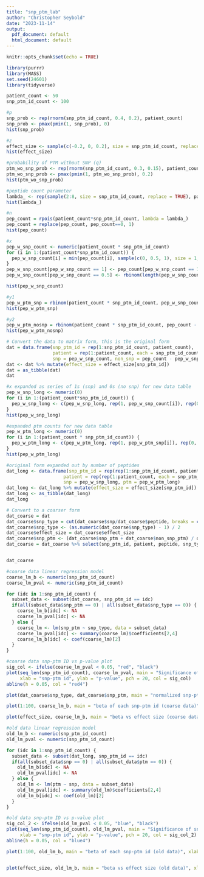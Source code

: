 ---
title: "snp_ptm_lab"
author: "Christopher Seybold"
date: "2023-11-14"
output:
  pdf_document: default
  html_document: default
---

```{r setup, include=FALSE}
knitr::opts_chunk$set(echo = TRUE)
```


```{r defs}

library(purrr)
library(MASS)
set.seed(24601)
library(tidyverse)

patient_count <- 50
snp_ptm_id_count <- 100

```


```{r snp_prob}
#p
snp_prob <- rep(rnorm(snp_ptm_id_count, 0.4, 0.2), patient_count)
snp_prob <- pmax(pmin(1, snp_prob), 0)
hist(snp_prob)

```

```{r effect_size}
#z
effect_size <- sample(c(-0.2, 0, 0.2), size = snp_ptm_id_count, replace = TRUE, prob = c(0.15, 0.7, 0.15))
hist(effect_size)

```

```{r ptm_wo_snp_prob}
#probability of PTM without SNP (q)
ptm_wo_snp_prob <- rep(rnorm(snp_ptm_id_count, 0.3, 0.15), patient_count)
ptm_wo_snp_prob <- pmax(pmin(1, ptm_wo_snp_prob), 0.2)
hist(ptm_wo_snp_prob)

```

```{r lambda}
#peptide count parameter
lambda_ <- rep(sample(2:8, size = snp_ptm_id_count, replace = TRUE), patient_count)
hist(lambda_)

```


```{r pep_count}
#n
pep_count = rpois(patient_count*snp_ptm_id_count, lambda = lambda_)
pep_count = replace(pep_count, pep_count==0, 1)
hist(pep_count)

```

```{r pep_w_snp_count}
#x
pep_w_snp_count <- numeric(patient_count * snp_ptm_id_count)
for (i in 1:(patient_count*snp_ptm_id_count)) {
  pep_w_snp_count[i] = min(pep_count[i], sample(c(0, 0.5, 1), size = 1, replace = TRUE, prob = c((1 - snp_prob[i])^2, snp_prob[i]^2, max(1 - ((1 - snp_prob[i])^2 + snp_prob[i]^2), 0))))
}
pep_w_snp_count[pep_w_snp_count == 1] <- pep_count[pep_w_snp_count == 1]
pep_w_snp_count[pep_w_snp_count == 0.5] <- rbinom(length(pep_w_snp_count[pep_w_snp_count == 0.5]), pep_count[pep_w_snp_count == 0.5], 0.5)

hist(pep_w_snp_count)

```


```{r pep_w_ptm_snp}
#y1
pep_w_ptm_snp = rbinom(patient_count * snp_ptm_id_count, pep_w_snp_count, ptm_wo_snp_prob + effect_size)
hist(pep_w_ptm_snp)

```

```{r pep_w_ptm_nosnp}
#y2
pep_w_ptm_nosnp = rbinom(patient_count * snp_ptm_id_count, pep_count - pep_w_snp_count, ptm_wo_snp_prob)
hist(pep_w_ptm_nosnp)

```

```{r dat}

# Convert the data to matrix form, this is the original form
dat = data.frame(snp_ptm_id = rep(1:snp_ptm_id_count, patient_count),
                 patient = rep(1:patient_count, each = snp_ptm_id_count), peptide = pep_count,
                 snp = pep_w_snp_count, non_snp = pep_count - pep_w_snp_count, snp_ptm = pep_w_ptm_snp, non_snp_ptm = pep_w_ptm_nosnp)
dat <- dat %>% mutate(effect_size = effect_size[snp_ptm_id])
dat = as_tibble(dat)
dat

```

```{r pep_w_snp_long}

#x expanded as series of 1s (snp) and 0s (no snp) for new data table
pep_w_snp_long <- numeric(0)
for (i in 1:(patient_count*snp_ptm_id_count)) {
  pep_w_snp_long <- c(pep_w_snp_long, rep(1, pep_w_snp_count[i]), rep(0, pep_count[i] - pep_w_snp_count[i]))
}
hist(pep_w_snp_long)

```

```{r pep_w_ptm_long}

#expanded ptm counts for new data table
pep_w_ptm_long <- numeric(0)
for (i in 1:(patient_count * snp_ptm_id_count)) {
  pep_w_ptm_long <- c(pep_w_ptm_long, rep(1, pep_w_ptm_snp[i]), rep(0, pep_w_snp_count[i] - pep_w_ptm_snp[i]), rep(1, pep_w_ptm_nosnp[i]), rep(0, pep_count[i] - (pep_w_snp_count[i] + pep_w_ptm_nosnp[i])))
}
hist(pep_w_ptm_long)

```

```{r dat_long}

#original form expanded out by number of peptides
dat_long <- data.frame(snp_ptm_id = rep(rep(1:snp_ptm_id_count, patient_count), pep_count), 
                     patient = rep(rep(1:patient_count, each = snp_ptm_id_count), pep_count),
                     snp = pep_w_snp_long, ptm = pep_w_ptm_long)
dat_long <- dat_long %>% mutate(effect_size = effect_size[snp_ptm_id])
dat_long <- as_tibble(dat_long)
dat_long

```

```{r dat_coarse}

# Convert to a coarser form
dat_coarse = dat
dat_coarse$snp_type = cut(dat_coarse$snp/dat_coarse$peptide, breaks = c(-Inf, 0.33, 0.66, Inf), labels = c(0, 0.5, 1), include.lowest = TRUE)
dat_coarse$snp_type <- (as.numeric(dat_coarse$snp_type) - 1) / 2
dat_coarse$effect_size = dat_coarse$effect_size
dat_coarse$snp_ptm <- (dat_coarse$snp_ptm + dat_coarse$non_snp_ptm) / dat_coarse$peptide
dat_coarse = dat_coarse %>% select(snp_ptm_id, patient, peptide, snp_type, snp_ptm, effect_size)


dat_coarse

```

```{r lin_reg}

#coarse data linear regression model
coarse_lm_b <- numeric(snp_ptm_id_count)
coarse_lm_pval <- numeric(snp_ptm_id_count)

for (idc in 1:snp_ptm_id_count) {
  subset_data <- subset(dat_coarse, snp_ptm_id == idc)
  if(all(subset_data$snp_ptm == 0) | all(subset_data$snp_type == 0)) {
    coarse_lm_b[idc] <- NA
    coarse_lm_pval[idc] <- NA
  } else {
    coarse_lm <- lm(snp_ptm ~ snp_type, data = subset_data)
    coarse_lm_pval[idc] <- summary(coarse_lm)$coefficients[2,4]
    coarse_lm_b[idc] <- coef(coarse_lm)[2]
  }
}

#coarse data snp-ptm ID vs p-value plot
sig_col <- ifelse(coarse_lm_pval < 0.05, "red", "black")
plot(seq_len(snp_ptm_id_count), coarse_lm_pval, main = "Significance of snp-ptm correlation (coarse)",
     xlab = "snp-ptm id", ylab = "p-value", pch = 20, col = sig_col)
abline(h = 0.05, col = "red4")

```

```{r more_coarse}

plot(dat_coarse$snp_type, dat_coarse$snp_ptm, main = "normalized snp-ptm count for each snp type (coarse)", xlab = "snp_type", ylab = "snp-ptm count")

plot(1:100, coarse_lm_b, main = "beta of each snp-ptm id (coarse data)", xlab = "snp-ptm_id", ylab = "B-value")

plot(effect_size, coarse_lm_b, main = "beta vs effect size (coarse data)", xlab = "effect_size", ylab = "B-value")

```

```{r oldlinreg}

#old data linear regression model
old_lm_b <- numeric(snp_ptm_id_count)
old_lm_pval <- numeric(snp_ptm_id_count)

for (idc in 1:snp_ptm_id_count) {
  subset_data <- subset(dat_long, snp_ptm_id == idc)
  if(all(subset_data$snp == 0) | all(subset_data$ptm == 0)) {
    old_lm_b[idc] <- NA
    old_lm_pval[idc] <- NA
  } else {
    old_lm <- lm(ptm ~ snp, data = subset_data)
    old_lm_pval[idc] <- summary(old_lm)$coefficients[2,4]
    old_lm_b[idc] <- coef(old_lm)[2]
  }
}

#old data snp-ptm ID vs p-value plot
sig_col_2 <- ifelse(old_lm_pval < 0.05, "blue", "black")
plot(seq_len(snp_ptm_id_count), old_lm_pval, main = "Significance of snp-ptm correlation (old)",
     xlab = "snp-ptm id", ylab = "p-value", pch = 20, col = sig_col_2)
abline(h = 0.05, col = "blue4")

```


```{r old_plots}

plot(1:100, old_lm_b, main = "beta of each snp-ptm id (old data)", xlab = "snp-ptm_id", ylab = "B-value")


plot(effect_size, old_lm_b, main = "beta vs effect size (old data)", xlab = "effect_size", ylab = "B-value")

```
